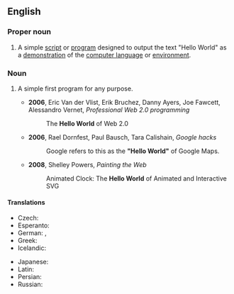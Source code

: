 ==English==
{{wikipedia|Hello world program}}

===Proper noun===
{{en-proper noun|head=[[hello|Hello]] [[world|World]]}}

# {{lb|en|programming}} A simple [[script]] or [[program]] designed to output the text "Hello World" as a [[demonstration]] of the [[computer language]] or [[environment]].

===Noun===
{{en-noun|head=[[hello|Hello]] [[world|World]]}}

# {{lb|en|programming|by extension}} A simple first program for any purpose.
#* '''2006''', Eric Van der Vlist, Erik Bruchez, Danny Ayers, Joe Fawcett, Alessandro Vernet, ''Professional Web 2.0 programming''
#*: The '''Hello World''' of Web 2.0
#* '''2006''', Rael Dornfest, Paul Bausch, Tara Calishain, ''Google hacks''
#*: Google refers to this as the '''"Hello World"''' of Google Maps.
#* '''2008''', Shelley Powers, ''Painting the Web''
#*: Animated Clock: The '''Hello World''' of Animated and Interactive SVG

====Translations====
{{trans-top|Hello World}}
* Czech: {{t|cs|Ahoj světe}}
* Esperanto: {{t|eo|Saluton, Mondo}}
* German: {{t|de|Hallo Welt}}, {{t|de|Hallo-Welt-Programm|n}}
* Greek: {{t|el|Καλημέρα κόσμε|sc=Grek}}
* Icelandic: {{t|is|Halló, heimur}}
{{trans-mid}}
* Japanese: {{t|ja|こんにちは世界|tr=konnichiwa sekai|sc=Jpan}} {{qualifier|rare except in Japanese-based programming languages}}
* Latin: {{t|la|Ave, munde}}
* Persian: {{t|fa|سلام دنیا|tr=salâm donyâ|sc=fa-Arab}}
* Russian: {{t|ru|Привет, мир}}
{{trans-bottom}}